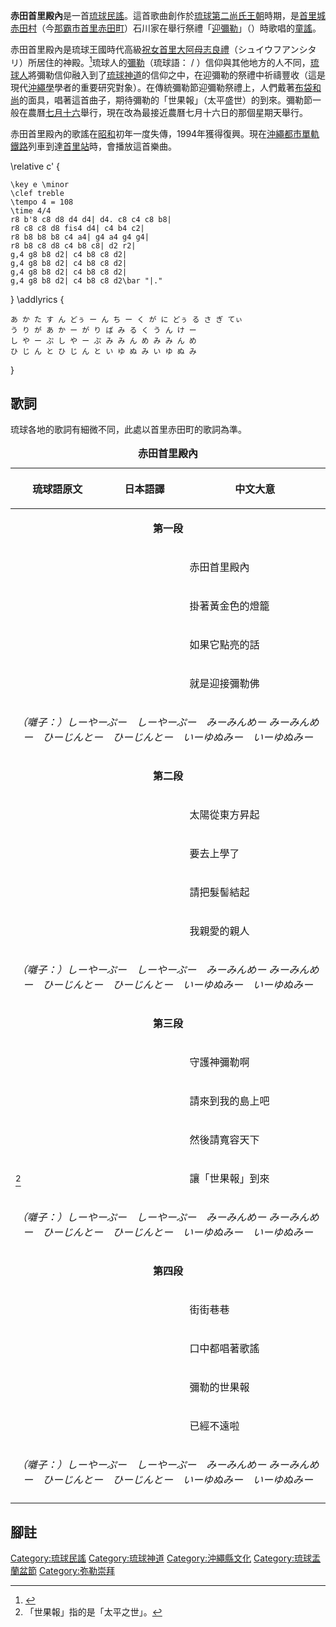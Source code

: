 {{japanese|japanese=赤田首里殿内|kana=あかたすんどぅんち|romaji=Akata-sun-dunchi}}
{{Ruby notice}}
'''赤田首里殿內'''是一首[[琉球民謠|琉球民謠]]。這首歌曲創作於[[琉球國|琉球]][[第二尚氏王朝|第二尚氏王朝]]時期，是[[首里城|首里城]][[赤田村|赤田村]]（今[[那霸市|那霸市]][[首里|首里]][[赤田町|赤田町]]）石川家在舉行祭禮「[[迎彌勒|迎彌勒]]」（{{lang|ja|弥勒迎け}}）時歌唱的[[童謠|童謠]]。

赤田首里殿內是琉球王國時代高級[[祝女|祝女]][[首里大阿母志良禮|首里大阿母志良禮]]（シュイウフアンシタリ）所居住的神殿。<ref>{{Cite web |url=http://okinawa.s53.xrea.com/town/akatasundunchst.htm |title=赤田首里殿内小路 |access-date=2011-10-17 |archive-date=2021-03-02 |archive-url=https://web.archive.org/web/20210302081739/http://okinawa.s53.xrea.com/town/akatasundunchst.htm |dead-url=no }}</ref>琉球人的[[彌勒|彌勒]]（琉球語：{{lang|ryu|彌勒}} / {{lang|ryu|ミルク}}）信仰與其他地方的人不同，[[琉球人|琉球人]]將彌勒信仰融入到了[[琉球神道|琉球神道]]的{{link-ja|龍宮 (琉球)|ニライカナイ|龍宮}}信仰之中，在迎彌勒的祭禮中祈禱豐收（這是現代[[沖繩學|沖繩學]]學者的重要研究對象）。在傳統彌勒節迎彌勒祭禮上，人們戴著[[布袋和尚|布袋和尚]]的面具，唱著這首曲子，期待彌勒的「世果報」（太平盛世）的到來。彌勒節一般在農曆[[七月十六|七月十六]]舉行，現在改為最接近農曆七月十六日的那個星期天舉行。

赤田首里殿內的歌謠在[[昭和|昭和]]初年一度失傳，1994年獲得復興。現在[[沖繩都市單軌鐵路|沖繩都市單軌鐵路]]列車到達[[首里站|首里站]]時，會播放這首樂曲。

<score vorbis>
\relative c' {
 \key e \minor
 \clef treble
 \tempo 4 = 108
 \time 4/4
 r8 b'8 c8 d8 d4 d4| d4. c8 c4 c8 b8|
 r8 c8 c8 d8 fis4 d4| c4 b4 c2| 
 r8 b8 b8 b8 c4 a4| g4 a4 g4 g4|
 r8 b8 c8 d8 c4 b8 c8| d2 r2| 
 g,4 g8 b8 d2| c4 b8 c8 d2| 
 g,4 g8 b8 d2| c4 b8 c8 d2| 
 g,4 g8 b8 d2| c4 b8 c8 d2| 
 g,4 g8 b8 d2| c4 b8 c8 d2\bar "|."
}
\addlyrics {
 あ か た す ん どぅ ー ん ち ー く が に どぅ る さ ぎ てぃ
 う り が あ か ー が り ば み る く う ん け ー 
 し や ー ぷ し や ー ぷ み み ん め み み ん め
 ひ じ ん と ひ じ ん と い ゆ ぬ み い ゆ ぬ み
}
</score>
== 歌詞 ==
琉球各地的歌詞有細微不同，此處以首里赤田町的歌詞為準。
{| class="wikitable" style="text-align:center"
|+'''赤田首里殿內'''
|-
! 琉球語原文 !! 日本語譯 !! 中文大意
|-
| colspan=3 align="center"| '''第一段'''
|-
| {{lang|ryu|{{ruby|赤田|あかた}}{{ruby|首里|すん}}{{ruby|殿内|どぅんち}}}} || {{lang|ja|赤田首里殿内}} || 赤田首里殿內　
|-
| {{lang|ryu|{{ruby|黄金|くがに}}{{ruby|灯籠|どぅーるー}}{{ruby|提げてぃ|さぎてぃ}}}} || {{lang|ja|黄金に輝く灯籠を提げて}} || 掛著黃金色的燈籠
|-
| {{lang|ryu|うりが{{ruby|灯|あか}}がりば}} || {{lang|ja|それが明るく灯ったらば}} || 如果它點亮的話
|-
| {{lang|ryu|{{ruby|弥勒|ミルク}}{{ruby|御迎え|うんけー}}}} || {{lang|ja|弥勒様をお迎えしよう}} || 就是迎接彌勒佛
|-
| colspan=3 align="center"| ''（囃子：）しーやーぷー　しーやーぷー　みーみんめー みーみんめー　ひーじんとー　ひーじんとー　いーゆぬみー　いーゆぬみー''
|-
| colspan=3 align="center"| '''第二段'''
|-    
| {{lang|ryu|{{ruby|東|あがり}}{{ruby|明|あか}}がりば}} || {{lang|ja|日が昇ったら}} || 太陽從東方昇起
|-
| {{lang|ryu|{{ruby|墨習い|しみなれー}}が{{ruby|行きよん|いちゅん}}}} || {{lang|ja|学校に参ります}} || 要去上學了 
|-
| {{lang|ryu|{{ruby|頭結|かしらゆ}}てぃ{{ruby|給り|たぼり}}}} || {{lang|ja|髪を結って下さいませ}} || 請把髮髻結起
|-
| {{lang|ryu|{{ruby|我|わ}}{{ruby|親|うや}}{{ruby|加那志|がなし}}}} || {{lang|ja|私の親御様}} || 我親愛的親人
|-
| colspan=3 align="center"| ''（囃子：）しーやーぷー　しーやーぷー　みーみんめー みーみんめー　ひーじんとー　ひーじんとー　いーゆぬみー　いーゆぬみー''
|-
| colspan=3 align="center"| '''第三段'''
|-        
| {{lang|ryu|だいこくの弥勒}} || {{lang|ja|だいこくの弥勒}} || 守護神彌勒啊
|-
| {{lang|ryu|我が{{ruby|島|しま}}に{{ruby|往|い}}もち}} || {{lang|ja|私の島にもおいで下さい}} || 請來到我的島上吧
|-
| {{lang|ryu|{{ruby|御拡き|うかき}}{{ruby|ぼ|ぶ}}せみそうり}} || {{lang|ja|そして広めて下さい}} || 然後請寬容天下
|-
| {{lang|ryu|弥勒{{ruby|世果報|ゆがふ}}}}<ref>「世果報」指的是「太平之世」。</ref> || {{lang|ja|弥勒の「世果報」を}} || 讓「世果報」到來
|-
| colspan=3 align="center"| ''（囃子：）しーやーぷー　しーやーぷー　みーみんめー みーみんめー　ひーじんとー　ひーじんとー　いーゆぬみー　いーゆぬみー''
|-
| colspan=3 align="center"| '''第四段'''
|- 
| {{lang|ryu|{{ruby|道々|みちみち}}{{ruby|の|ぬ}}{{ruby|巷|ちまた}}}} || {{lang|ja|道々のそこかしこ}} || 街街巷巷
|-
| {{lang|ryu|{{ruby|唄|うた}}{{ruby|歌|うた}}てぃ{{ruby|遊ぶ|あしぶ}}}} || {{lang|ja|みんなが唄を口ずさむ}} || 口中都唱著歌謠
|-
| {{lang|ryu|弥勒{{ruby|世|ゆ}}{{ruby|の|ぬ}}世果報}} || {{lang|ja|弥勒の「世果報」が}} || 彌勒的世果報
|-
| {{lang|ryu|{{ruby|近|ちか}}くなたさ}} || {{lang|ja|近くなったようだよ}} || 已經不遠啦
|-
| colspan=3 align="center"| ''（囃子：）しーやーぷー　しーやーぷー　みーみんめー みーみんめー　ひーじんとー　ひーじんとー　いーゆぬみー　いーゆぬみー''
|-
|}       
  
== 腳註 ==
{{reflist}}
[[Category:琉球民謠|Category:琉球民謠]]
[[Category:琉球神道|Category:琉球神道]]
[[Category:沖繩縣文化|Category:沖繩縣文化]]
[[Category:琉球盂蘭盆節|Category:琉球盂蘭盆節]]
[[Category:弥勒崇拜|Category:弥勒崇拜]]